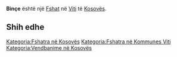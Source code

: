 {{Fshat në Kosovës
 | Emri                = Binçe
| sqi_D_name = Binçe
| sqi_D_FULL_NAME_RO = Binçe
| sqi_D_FULL_NAME_ND_RO = Bince
| sqi_D_SORT_NAME_RG = BINCE
| sqi_D_FULL_NAME_RG = Binçe
| sqi_D_FULL_NAME_ND_RG = Bince
| sqi_V_name = Bincë
| sqi_V_FULL_NAME_RO = Bincë Binqë Binaq
| sqi_V_FULL_NAME_ND_RO = Bince Binqe Binaq
| sqi_V_SORT_NAME_RG = BINCE BINQE BINAQ
| sqi_V_FULL_NAME_RG = Bincë Binqë Binaq
| sqi_V_FULL_NAME_ND_RG = Bince Binqe Binaq
| srp_N_name = Binač
| srp_N_FULL_NAME_RO = Binač
| srp_N_FULL_NAME_ND_RO = Binac
| srp_N_SORT_NAME_RG = BINAC
| srp_N_FULL_NAME_RG = Binač
| srp_N_FULL_NAME_ND_RG = Binac
| srp_NS_name = Бинач
| srp_NS_FULL_NAME_RO = Бинач
| srp_NS_FULL_NAME_ND_RO = Бинач
| srp_NS_SORT_NAME_RG = БИНАЧ
| srp_NS_FULL_NAME_RG = Бинач
| srp_NS_FULL_NAME_ND_RG = Бинач
| srp_V_name = Binča
| srp_V_FULL_NAME_RO = Binča
| srp_V_FULL_NAME_ND_RO = Binca
| srp_V_SORT_NAME_RG = BINCA
| srp_V_FULL_NAME_RG = Binča
| srp_V_FULL_NAME_ND_RG = Binca

 | Emri (Rasa dhanore) = 
 | Figura              = 
 | Shteti              = Kosovo
 | Komuna              = Viti
 | Kodi postar         = 
 | Sipërfaqja          = 

 | Popullsia           = 

 | Regj. i popullsisë  = 
 | Dend. e popullsisë  = 
 | Faqja zyrtare       = 
 <!--- Koordinatat ----> 
 | Gjerësia            = 42.299444
 | Gjatësia            = 21.364167
 | Lartësia            = 
}}
'''Binçe''' është një [[Fshat]] në [[Viti]] të [[Kosovës]].

<!-- == Gjeografia == -->
<!-- == Historia == -->
<!-- == Demografia == -->
== Shih edhe ==
{{Komuna Viti}}
{{Kosovo-Administrata-Cung}}

[[Kategoria:Fshatra në Kosovës]]
[[Kategoria:Fshatra në Kommunes Viti]]
[[Kategoria:Vendbanime në Kosovës]]